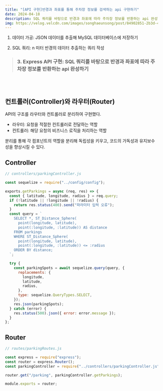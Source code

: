 ```yaml
---
title: "[API 구현]반경과 좌표를 통해 주차장 정보를 검색하는 api 구현하기"
date: 2024-04-18
description: SQL 쿼리를 바탕으로 반경과 좌표에 따라 주차장 정보를 반환하는 api 완성하기
img: https://velog.velcdn.com/images/songhaeunsong/post/84902851-2b3d-4f2a-9b8e-d0de37d1b615/image.png
---
```


1. 데이터 가공: JSON 데이터를 추출해 MySQL 데이터베이스에 저장하기

2. SQL 쿼리: n 미터 반경의 데이터 추출하는 쿼리 작성

> ### 3. Express API 구현: SQL 쿼리를 바탕으로 반경과 좌표에 따라 주차장 정보를 반환하는 api 완성하기

<br />
<br />

## 컨트롤러(Controller)와 라우터(Router)

API의 구조를 라우터와 컨트롤러로 분리하여 구현했다.

- 라우터: 요청을 적절한 컨트롤러로 전달하는 역할
- 컨트롤러: 해당 요청의 비즈니스 로직을 처리하는 역할

분리를 통해 각 컴포넌트의 역할을 분리해 독립성을 키우고, 코드의 가독성과 유지보수성을 향상시킬 수 있다.

## Controller

```js
// controllers/parkingController.js

const sequelize = require("../config/config");

exports.getParkings = async (req, res) => {
  const { latitude, longitude, radius } = req.query;
  if (!latitude || !longitude || !radius) {
    return res.status(400).send("파라미터 입력 오류");
  }
  const query = `
    SELECT *, ST_Distance_Sphere(
      point(longitude, latitude),
      point(:longitude, :latitude)) AS distance
    FROM parkings
    WHERE ST_Distance_Sphere(
      point(longitude, latitude),
      point(:longitude, :latitude)) <= :radius
    ORDER BY distance;
  `;

  try {
    const parkingSpots = await sequelize.query(query, {
      replacements: {
        longitude,
        latitude,
        radius,
      },
      type: sequelize.QueryTypes.SELECT,
    });
    res.json(parkingSpots);
  } catch (error) {
    res.status(500).json({ error: error.message });
  }
};
```

## Router

```js
// routes/parkingRoutes.js

const express = require("express");
const router = express.Router();
const parkingController = require("../controllers/parkingController.js");

router.get("/parking", parkingController.getParkings);

module.exports = router;
```
